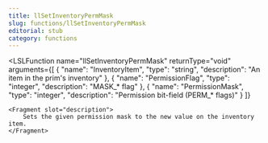 ```yaml
---
title: llSetInventoryPermMask
slug: functions/llSetInventoryPermMask
editorial: stub
category: functions
---
```


<LSLFunction
	name="llSetInventoryPermMask"
	returnType="void"
	arguments={[
	{
		"name": "InventoryItem",
		"type": "string",
		"description": "An item in the prim's inventory"
	},
	{
		"name": "PermissionFlag",
		"type": "integer",
		"description": "MASK_* flag"
	},
	{
		"name": "PermissionMask",
		"type": "integer",
		"description": "Permission bit-field (PERM_* flags)"
	}
]}
>
	<Fragment slot="description">
		Sets the given permission mask to the new value on the inventory item.
	</Fragment>
</LSLFunction>
